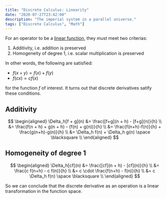 ```yaml
---
title: "Discrete Calculus: Linearity"
date: "2020-07-27T23:42:00"
description: "The imperial system in a parallel universe."
tags: ["Discrete Calculus", "Math"]
---
```


For an operator to be a [linear function](https://en.wikipedia.org/wiki/Linearity), they must meet two criterias:

1. Additivity, i.e. addition is preserved
2. Homogeneity of degree 1, i.e. scalar multiplication is preserved

In other words, the following are satisfied:

-   $f(x+y) = f(x) + f(y)$
-   $f(cx) = c f(x)$

for the function $f$ of interest. It turns out that discrete derivatives satify these conditions.

## Additivity

$$
\begin{aligned}
\Delta_h[f + g](n) &= \frac{[f+g](n + h) - [f+g](n)}{h} \\
	&= \frac{f(n + h) + g(n + h) - (f(n) + g(n))}{h} \\
	&= \frac{f(n+h)-f(n)}{h} + \frac{g(n+h)-g(n)}{h} \\
	&= \Delta_h f(n) + \Delta_h g(n) \space \blacksquare \\
\end{aligned}
$$

## Homogeneity of degree 1

$$
\begin{aligned}
\Delta_h[cf](n) &= \frac{[cf](n + h) - [cf](n)}{h} \\
	&= \frac{c f(n+h) - c f(n)}{h} \\
	&= c \cdot \frac{f(n+h) - f(n)}{h} \\
	&= c \Delta_h f(n) \space \blacksquare \\
\end{aligned}
$$

So we can conclude that the discrete derivative as an operation is a linear transformation in the function space.
